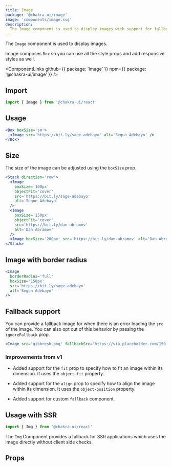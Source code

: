 ```yaml
---
title: Image
package: '@chakra-ui/image'
image: 'components/image.svg'
description:
  The Image component is used to display images with support for fallback.
---
```


The `Image` component is used to display images.

Image composes `Box` so you can use all the style props and add responsive
styles as well.

<ComponentLinks
  github={{ package: 'image' }}
  npm={{ package: '@chakra-ui/image' }}
/>

<carbon-ad></carbon-ad>

## Import

```js
import { Image } from '@chakra-ui/react'
```

## Usage

```jsx
<Box boxSize='sm'>
  <Image src='https://bit.ly/sage-adebayo' alt='Segun Adebayo' />
</Box>
```

## Size

The size of the image can be adjusted using the `boxSize` prop.

```jsx
<Stack direction='row'>
  <Image
    boxSize='100px'
    objectFit='cover'
    src='https://bit.ly/sage-adebayo'
    alt='Segun Adebayo'
  />
  <Image
    boxSize='150px'
    objectFit='cover'
    src='https://bit.ly/dan-abramov'
    alt='Dan Abramov'
  />
  <Image boxSize='200px' src='https://bit.ly/dan-abramov' alt='Dan Abramov' />
</Stack>
```

## Image with border radius

```jsx
<Image
  borderRadius='full'
  boxSize='150px'
  src='https://bit.ly/sage-adebayo'
  alt='Segun Adebayo'
/>
```

## Fallback support

You can provide a fallback image for when there is an error loading the `src` of
the image. You can also opt out of this behavior by passing the `ignoreFallback`
prop.

```jsx
<Image src='gibbresh.png' fallbackSrc='https://via.placeholder.com/150' />
```

### Improvements from v1

- Added support for the `fit` prop to specify how to fit an image within its
  dimension. It uses the `object-fit` property.

- Added support for the `align` prop to specify how to align the image within
  its dimension. It uses the `object-position` property.

- Added support for custom `fallback` component.

## Usage with SSR

```js
import { Img } from '@chakra-ui/react'
```

The `Img` Component provides a fallback for SSR applications which uses the
image directly without client side checks.

## Props

<PropsTable of='Image' />
